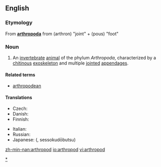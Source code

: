 ==English==
{{wikipedia}}

===Etymology===
From {{L.}} '''[[arthropoda#Latin|arthropoda]]''' from {{AGr.}} '''{{polytonic|[[ἄρθρον]]}}''' (arthron) "joint" + '''{{polytonic|[[πούς]]}}''' (pous) "foot"

===Noun===
{{en-noun}}

# An [[invertebrate]] [[animal]] of the phylum ''Arthropoda'', characterized by a [[chitin]]ous [[exoskeleton]] and multiple [[joint]]ed [[appendage]]s.

====Related terms====
* [[arthropodean]]

====Translations====
{{trans-top|animal of Arthropoda}}
*Czech: {{t|cs|členovec}} {{m}}
*Danish: {{t|da|Insekter}}
*Finnish: {{t|fi|niveljalkainen}}
{{trans-mid}}
*Italian: {{t|it|artropode}}
*Russian: {{t|ru|Членистоногое}} {{f}}
*Japanese: {{t|ja|節足動物}} ({{t|ja|せっそくどうぶつ}}, sessokudōbutsu)
{{trans-bottom}}

[[Category:Arthropods|*]]

[[zh-min-nan:arthropod]]
[[io:arthropod]]
[[vi:arthropod]]